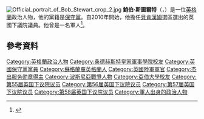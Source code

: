 {{noteTA
|1=zh-cn:鲍勃·斯图尔特;zh-hant:鮑伯·斯圖爾特;
|2=zh-cn:鲍勃;zh-hant:鮑伯;
}}
[[File:Official_portrait_of_Bob_Stewart_crop_2.jpg|thumb]]
'''鮑伯·斯圖爾特'''（{{lang-en|Bob Stewart}}，{{bd|1949年|7月7日}}）是一位[[英格蘭|英格蘭]]政治人物，他的黨籍是[[保守黨_(英國)|保守黨]]。自2010年開始，他擔任[[貝肯漢姆_(英國國會選區)|貝肯漢姆]]選區選出的英國下議院議員。他曾是一名軍人<ref name="business.timesonline.co.uk">{{cite news|url=http://business.timesonline.co.uk/tol/business/industry_sectors/article6732402.ece?openComment=true|title=Can Colonel Bob conquer books on business?|date=20 July 2009|accessdate=8 August 2009|location=London|work=[[The_Times|The Times]]|first=Martin|last=Waller|archive-date=2011-06-12|archive-url=https://web.archive.org/web/20110612172705/http://business.timesonline.co.uk/tol/business/industry_sectors/article6732402.ece?openComment=true|dead-url=no}}</ref>。

==參考資料==
{{Reflist}}

{{DEFAULTSORT: Stewart, Bob}}
[[Category:英格蘭政治人物|Category:英格蘭政治人物]]
[[Category:桑德赫斯特皇家軍事學院校友|Category:桑德赫斯特皇家軍事學院校友]]
[[Category:英國保守黨黨員|Category:英國保守黨黨員]]
[[Category:蘇格蘭裔英格蘭人|Category:蘇格蘭裔英格蘭人]]
[[Category:英國陸軍軍官|Category:英國陸軍軍官]]
[[Category:杰出服务勋章得主|Category:杰出服务勋章得主]]
[[Category:波斯尼亞戰爭人物|Category:波斯尼亞戰爭人物]]
[[Category:亞伯大學校友|Category:亞伯大學校友]]
[[Category:第55届英国下议院议员|Category:第55届英国下议院议员]]
[[Category:第56届英国下议院议员|Category:第56届英国下议院议员]]
[[Category:第57届英国下议院议员|Category:第57届英国下议院议员]]
[[Category:第58届英国下议院议员|Category:第58届英国下议院议员]]
[[Category:軍人出身的政治人物|Category:軍人出身的政治人物]]
